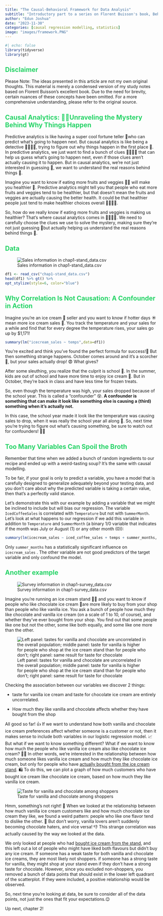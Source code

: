 ```yaml
---
title: "The Causal-Behavioral Framework for Data Analysis"
subtitle: "Introductory part to a series on Florent Buisson's book, Behavioral Data Analysis with R & Python"
author: "Edun Joshua"
date: "2023-11-30"
categories: [causal regression modelling, statistics]
image: "images/framework.PNG"
---
```


```r
#| echo: false
library(tidyverse)
library(gt)
```

::: {style="color: #25D366;"}
## Disclaimer
:::

Please Note: The ideas presented in this article are not my own original thoughts. This material is merely a condensed version of my study notes based on Florent Buisson's excellent book. Due to the need for brevity, certain nuances of these concepts have been omitted. For a more comprehensive understanding, please refer to the original source.

::: {style="color: #25D366;"}
## Causal Analytics: 🕵️‍♂️Unraveling the Mystery Behind Why Things Happen
:::

Predictive analytics is like having a super cool fortune teller 🔮who can predict what's going to happen next. But causal analytics is like being a detective 🕵️‍♀️🕵️‍♂️, trying to figure out why things happen in the first place 🤔. In predictive analytics, we just want to find a bunch of clues 🕵️‍♀️🕵️‍♂️ that can help us guess what's going to happen next, even if those clues aren't actually causing it to happen. But in causal analytics, we're not just interested in guessing 🔮, we want to understand the real reasons behind things 🧠.

Imagine you want to know if eating more fruits and veggies 🍎🥦 will make you healthier 💪. Predictive analytics might tell you that people who eat more fruits and veggies tend to be healthier, but that doesn't mean the fruits and veggies are actually causing the better health. It could be that healthier people just tend to make healthier choices overall 🏃‍♀️🚴🥗.

So, how do we really know if eating more fruits and veggies is making us healthier? That's where causal analytics comes in 🕵️‍♀️🕵️‍♂️. We need to carefully choose the clues we use to solve the mystery, making sure they're not just guessing 🔮but actually helping us understand the real reasons behind things 🧠.

::: {style="color: #25D366;"}
## Data
:::

![Sales information in chap1-stand_data.csv](images/data_1.png){fig-align="center"}

```r
df1 <- read_csv("chap1-stand_data.csv")
head(df1) %>% gt() %>%
opt_stylize(style=6, color="blue")
```

::: {style="color: #25D366;"}
## Why Correlation Is Not Causation: A Confounder in Action
:::

Imagine you're an ice cream 🍦 seller and you want to know if hotter days ☀️mean more ice cream sales 🤑. You track the temperature and your sales for a while and find that for every degree the temperature rises, your sales go up by \$1,171!

```r
summary(lm("icecream_sales ~ temps",data=df1))
```

You're excited and think you've found the perfect formula for success!🤑 But then something strange happens. October comes around and it's a scorcher 🥵, but your sales actually drop! 😨 What gives?

After some sleuthing, you realize that the culprit is school 🏫. In the summer, kids are out of school and have more time to enjoy ice cream 🍦. But in October, they're back in class and have less time for frozen treats.

So, even though the temperature was high, your sales dropped because of the school year. This is called a "confounder" 😵. **A confounder is something that can make it look like something else is causing a (third) something when it's actually not.**

In this case, the school year made it look like the temperature was causing sales to drop, when it was really the school year all along 🏫. So, next time you're trying to figure out what's causing something, be sure to watch out for confounders! 👀👀

::: {style="color: #25D366;"}
## Too Many Variables Can Spoil the Broth
:::

Remember that time when we added a bunch of random ingredients to our recipe and ended up with a weird-tasting soup? It's the same with causal modelling.

To be fair, if your goal is only to predict a variable, you have a model that is carefully designed to generalize adequately beyond your testing data, and you don't care about why the predicted variable is taking a certain value, then that's a perfectly valid stance.

Let's demonstrate this with our example by adding a variable that we might be inclined to include but will bias our regression. The variable `IcedCoffeeSales` is correlated with `Temperature` but not with `SummerMonth`. Let's look at what happens to our regression if we add this variable in addition to `Temperature` and `SummerMonth` (a binary 1/0 variable that indicates if the month was July or August (1) or any other month (0)):

```r
summary(lm(icecream_sales ~ iced_coffee_sales + temps + summer_months, data=df1))
```

Only `summer_months` has a statistically significant influence on `icecream_sales` . The other variable are not good predictors of the target variable and only confound the model.

::: {style="color: #25D366;"}
## Another example
:::

![Survey information in chap1-survey_data.csv](images/data_2.png){fig-align="center"}

Imagine you're running an ice cream stand 🍦🍨 and you want to know if people who like chocolate ice cream 🍫are more likely to buy from your shop than people who like vanilla ice. You ask a bunch of people how much they like chocolate and vanilla ice cream (on a scale of 1 to 10, of course), and whether they've ever bought from your shop. You find out that some people like one but not the other, some like both equally, and some like one more than the other.

![Left panel: tastes for vanilla and chocolate are uncorrelated in the overall population; middle panel: taste for vanilla is higher for people who shop at the ice cream stand than for people who don't; right panel: same result for taste for chocolate](images/associations.png){fig-align="center"}

Checking the association between our variables we discover 2 things:

-   taste for vanilla ice cream and taste for chocolate ice cream are entirely uncorrelated.

-   How much they like vanilla and chocolate affects whether they have bought from the shop

All good so far! 👍 If we want to understand how both vanilla and chocolate ice cream preferences affect whether someone is a customer or not, then it makes sense to include both variables in our logistic regression model. 📈 But what if we want to know something different? What if we want to know how much the people who like vanilla ice cream also like chocolate ice cream? 🍦🍫 In other words, we're interested in the relationship between how much someone likes vanilla ice cream and how much they like chocolate ice cream, but only for people who have [actually bought from the ice cream stand]{.underline}. 🛍️ To do this, we can plot a graph of how much customers who have bought ice cream like chocolate ice cream, based on how much they like vanilla ice cream.

![Taste for vanilla and chocolate among shoppers](images/vanilla-choco.png){fig-align="center"}

Hmm, something's not right! 🤨 When we looked at the relationship between how much vanilla ice cream customers like and how much chocolate ice cream they like, we found a weird pattern: people who like one flavor tend to dislike the other. 🤯 But don't worry, vanilla lovers aren't suddenly becoming chocolate haters, and vice versa! 👎 This strange correlation was actually caused by the way we looked at the data.

We only looked at people who had [bought ice cream from the stand]{.underline}, and this left out a lot of people who might have liked both flavours but didn't buy any ice cream. If someone has a weak taste for both vanilla and chocolate ice creams, they are most likely not shoppers. if someone has a strong taste for vanilla, they might shop at your stand even if they don't have a strong taste for chocolate. However, since you excluded non-shoppers, you removed a bunch of data points that should exist in the lower left quadrant of the scatterplot. If they were included, a positive relationship would be observed.

So, next time you're looking at data, be sure to consider all of the data points, not just the ones that fit your expectations.😉

Up next, chapter 2!
